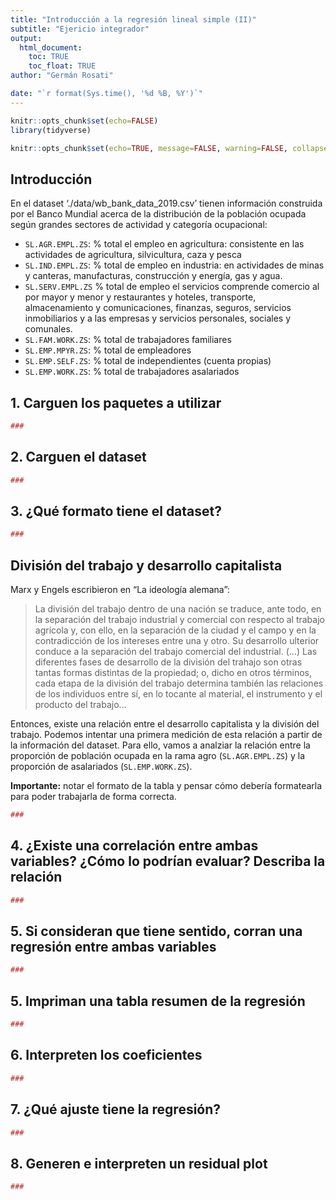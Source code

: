 ```yaml
---
title: "Introducción a la regresión lineal simple (II)"
subtitle: "Ejericio integrador"
output: 
  html_document:
    toc: TRUE
    toc_float: TRUE
author: "Germán Rosati"

date: "`r format(Sys.time(), '%d %B, %Y')`"
---
```


```r
knitr::opts_chunk$set(echo=FALSE)
library(tidyverse)
```

```r
knitr::opts_chunk$set(echo=TRUE, message=FALSE, warning=FALSE, collapse=TRUE, highlight=TRUE, paged.print=FALSE, prompt=TRUE, strip.white=FALSE, tidy = TRUE)
```

## Introducción
En el dataset './data/wb_bank_data_2019.csv' tienen información construida por el Banco Mundial acerca de la distribución de la población ocupada según grandes sectores de actividad y categoría ocupacional:

- `SL.AGR.EMPL.ZS`: % total el empleo en agricultura: consistente en las actividades de agricultura, silvicultura, caza y pesca  
- `SL.IND.EMPL.ZS`: % total de empleo en industria:  en actividades de minas y canteras, manufacturas, construcción y energía, gas y agua.
- `SL.SERV.EMPL.ZS` % total de empleo el servicios comprende comercio al por mayor y menor y restaurantes y hoteles, transporte, almacenamiento y comunicaciones, finanzas, seguros, servicios inmobiliarios y a las empresas y servicios personales, sociales y comunales.
- `SL.FAM.WORK.ZS`: % total de trabajadores familiares
- `SL.EMP.MPYR.ZS`: % total de empleadores  
- `SL.EMP.SELF.ZS`: % total de independientes (cuenta propias)
- `SL.EMP.WORK.ZS`: % total de trabajadores asalariados

## 1. Carguen los paquetes a utilizar
```r
###
```

## 2. Carguen el dataset
```r
###
```

## 3. ¿Qué formato tiene el dataset?

```r
###
```


## División del trabajo y desarrollo capitalista

Marx y Engels escribieron en "La ideología alemana":

> La división del trabajo dentro de una nación se traduce, ante todo, en la separación del trabajo industrial y comercial con respecto al trabajo agrícola y, con ello, en la separación de la ciudad y el campo y en la contradicción de los intereses entre una y otro. Su desarrollo ulterior conduce a la separación del trabajo comercial del industrial. (...) Las diferentes fases de desarrollo de la división del trahajo son otras tantas formas distintas de la propiedad; o, dicho en otros términos, cada etapa de la división del trabajo determina también las relaciones de los individuos entre sí, en lo tocante al material, el instrumento y el producto del trabajo...

Entonces, existe una relación entre el desarrollo capitalista y la división del trabajo. Podemos intentar una primera medición de esta relación a partir de la información del dataset. Para ello, vamos a analziar la relación entre la proporción de población ocupada en la rama agro (`SL.AGR.EMPL.ZS`) y la proporción de asalariados (`SL.EMP.WORK.ZS`).

**Importante:** notar el formato de la tabla y pensar cómo debería formatearla para poder trabajarla de forma correcta.

```r
###
```


## 4. ¿Existe una correlación entre ambas variables? ¿Cómo lo podrían evaluar? Describa la relación

```r
###
```


## 5. Si consideran que tiene sentido, corran una regresión entre ambas variables

```r
###
```


## 5. Impriman una tabla resumen de la regresión

```r
###
```

## 6. Interpreten los coeficientes

```r
###
```

## 7. ¿Qué ajuste tiene la regresión?

```r
###
```

## 8. Generen e interpreten un residual plot

```r
###
```
